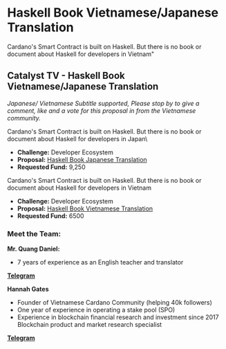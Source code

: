 # Haskell Book Vietnamese/Japanese Translation

Cardano's Smart Contract is built on Haskell. But there is no book or document about Haskell for developers in Vietnam"


<YouTube youTubeId="bDACvliqIPU" />

## Catalyst TV - Haskell Book Vietnamese/Japanese Translation

*Japanese/ Vietnamese Subtitle supported, Please stop by to give a comment, like and a vote for this proposal in from the Vietnamese community.*

Cardano's Smart Contract is built on Haskell. But there is no book or document about Haskell for developers in Japan\

- **Challenge:** Developer Ecosystem
- **Proposal:** [Haskell Book Japanese Translation](https://cardano.ideascale.com/c/idea/404202)
- **Requested Fund:** 9,250

Cardano's Smart Contract is built on Haskell. But there is no book or document about Haskell for developers in Vietnam

- **Challenge:** Developer Ecosystem
- **Proposal:** [Haskell Book Vietnamese Translation](https://cardano.ideascale.com/c/idea/403891)
- **Requested Fund:** 6500

### Meet the Team:

**Mr. Quang Daniel:**

- 7 years of experience as an English teacher and translator

[**Telegram**](https://t.me/quangdaniel)

**Hannah Gates**

- Founder of Vietnamese Cardano Community (helping 40k followers)
- One year of experience in operating a stake pool (SPO)
- Experience in blockchain financial research and investment since 2017 Blockchain product and market research specialist

[**Telegram**](https://t.me/hannahgates)